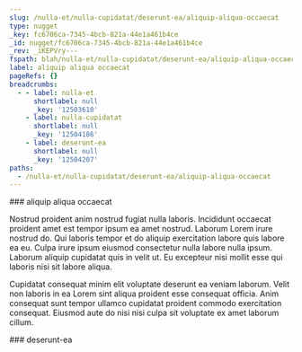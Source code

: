 ```yaml
---
slug: /nulla-et/nulla-cupidatat/deserunt-ea/aliquip-aliqua-occaecat
type: nugget
_key: fc6706ca-7345-4bcb-821a-44e1a461b4ce
_id: nugget/fc6706ca-7345-4bcb-821a-44e1a461b4ce
_rev: _iKEPVry---
fspath: blah/nulla-et/nulla-cupidatat/deserunt-ea/aliquip-aliqua-occaecat.md
label: aliquip aliqua occaecat
pageRefs: {}
breadcrumbs:
  - - label: nulla-et
      shortlabel: null
      _key: '12503610'
    - label: nulla-cupidatat
      shortlabel: null
      _key: '12504186'
    - label: deserunt-ea
      shortlabel: null
      _key: '12504207'
paths:
  - /nulla-et/nulla-cupidatat/deserunt-ea/aliquip-aliqua-occaecat
---
```


<NuggetArea>
<Nugget slug="/nulla-et/nulla-cupidatat/deserunt-ea/aliquip-aliqua-occaecat" type="nugget" _key="fc6706ca-7345-4bcb-821a-44e1a461b4ce" _id="nugget/fc6706ca-7345-4bcb-821a-44e1a461b4ce" _rev="_iKEPVry---" fspath="blah/nulla-et/nulla-cupidatat/deserunt-ea/aliquip-aliqua-occaecat.md" label="aliquip aliqua occaecat" paths="/nulla-et/nulla-cupidatat/deserunt-ea/aliquip-aliqua-occaecat">
<NuggetBody>
### aliquip aliqua occaecat

Nostrud proident anim nostrud fugiat nulla laboris. Incididunt occaecat proident amet est tempor ipsum ea amet nostrud. Laborum Lorem irure nostrud do. Qui laboris tempor et do aliquip exercitation labore quis labore ea eu. Culpa irure ipsum eiusmod consectetur nulla labore nulla ipsum. Laborum aliquip cupidatat quis in velit ut. Eu excepteur nisi mollit esse qui laboris nisi sit labore aliqua.

Cupidatat consequat minim elit voluptate deserunt ea veniam laborum. Velit non laboris in ea Lorem sint aliqua proident esse consequat officia. Anim consequat sunt tempor ullamco cupidatat proident commodo exercitation consequat. Eiusmod aute do nisi nisi culpa sit voluptate ex amet laborum cillum.

</NuggetBody>
<Breadcrumbs>
<Crumbs>
<Crumb _key="12503610" label="nulla-et" /><Crumb _key="12504186" label="nulla-cupidatat" /><Crumb _key="12504207" label="deserunt-ea" />
</Crumbs>
</Breadcrumbs>
</Nugget>

<NuggetsInbound>
</NuggetsInbound>
<NuggetsOutbound>
</NuggetsOutbound>
</NuggetArea>
<PassagesInbound>
<Passage direction="inbound" type="passage" _key="12504207" _id="passage/12504207" _rev="_iKEPVru--A" label="deserunt-ea" passage="deserunt-ea" fspath="blah/nulla-et/nulla-cupidatat/deserunt-ea" paths="/nulla-et/nulla-cupidatat/deserunt-ea" slug="/nulla-et/nulla-cupidatat/deserunt-ea">
<NuggetBody>
### deserunt-ea

</NuggetBody>
<Breadcrumbs>
<Crumbs>
<Crumb _key="12503610" label="nulla-et" /><Crumb _key="12504186" label="nulla-cupidatat" />
</Crumbs>
</Breadcrumbs>
</Passage>

</PassagesInbound>
<PassagesOutbound>
</PassagesOutbound>